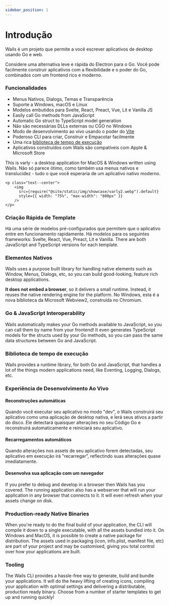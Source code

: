 ```yaml
---
sidebar_position: 1
---
```


# Introdução

Wails é um projeto que permite a você escrever aplicativos de desktop usando Go e web.

Considere uma alternativa leve e rápida do Electron para o Go. Você pode facilmente construir aplicativos com a flexibilidade e o poder do Go, combinados com um frontend rico e moderno.

### Funcionalidades

- Menus Nativos, Dialogs, Temas e Transparência
- Suporte a Windows, macOS e Linux
- Modelos embutidos para Svelte, React, Preact, Vue, Lit e Vanilla JS
- Easily call Go methods from JavaScript
- Automatic Go struct to TypeScript model generation
- Não são necessárias DLLs externas ou CGO no Windows
- Modo de desenvolvimento ao vivo usando o poder do [Vite](https://vitejs.dev/)
- Poderoso CLI para criar, Construir e Empacotar facilmente
- Uma rica [biblioteca de tempo de execução](/docs/reference/runtime/intro)
- Aplicativos construídos com Wails são compatíveis com Apple & Microsoft Store

This is varly - a desktop application for MacOS & Windows written using Wails. Não só parece ótimo, como também usa menus nativos e translucidez - tudo o que você esperaria de um aplicativo nativo moderno.

```mdx-code-block
<p class="text--center">
    <img
      src={require("@site/static/img/showcase/varly2.webp").default}
      style={{ width: "75%", "max-width": "800px" }}
    />
</p>
```

### Criação Rápida de Template

Há uma série de modelos pré-configurados que permitem que o aplicativo entre em funcionamento rapidamente. Há modelos para os seguintes frameworks: Svelte, React, Vue, Preact, Lit e Vanilla. There are both JavaScript and TypeScript versions for each template.

### Elementos Nativos

Wails uses a purpose built library for handling native elements such as Window, Menus, Dialogs, etc, so you can build good-looking, feature rich desktop applications.

**It does not embed a browser**, so it delivers a small runtime. Instead, it reuses the native rendering engine for the platform. No Windows, esta é a nova biblioteca da Microsoft Webview2, construída no Chromium.

### Go & JavaScript Interoperability

Wails automatically makes your Go methods available to JavaScript, so you can call them by name from your frontend! It even generates TypeScript models for the structs used by your Go methods, so you can pass the same data structures between Go and JavaScript.

### Biblioteca de tempo de execução

Wails provides a runtime library, for both Go and JavaScript, that handles a lot of the things modern applications need, like Eventing, Logging, Dialogs, etc.

### Experiência de Desenvolvimento Ao Vivo

#### Reconstruções automáticas

Quando você executar seu aplicativo no modo "dev", o Wails construirá seu aplicativo como uma aplicação de desktop nativa, e lerá seus ativos a partir do disco. Ele detectará quaisquer alterações no seu Código Go e reconstruirá automaticamente e reiniciará seu aplicativo.

#### Recarregamentos automáticos

Quando alterações nos assets de seu aplicativo forem detectadas, seu aplicativo em execução irá "recarregar", reflectindo suas alterações quase imediatamente.

#### Desenvolva sua aplicação com um navegador

If you prefer to debug and develop in a browser then Wails has you covered. The running application also has a webserver that will run your application in any browser that connects to it. It will even refresh when your assets change on disk.

### Production-ready Native Binaries

When you're ready to do the final build of your application, the CLI will compile it down to a single executable, with all the assets bundled into it. On Windows and MacOS, it is possible to create a native package for distribution. The assets used in packaging (icon, info.plist, manifest file, etc) are part of your project and may be customised, giving you total control over how your applications are built.

### Tooling

The Wails CLI provides a hassle-free way to generate, build and bundle your applications. It will do the heavy lifting of creating icons, compiling your application with optimal settings and delivering a distributable, production ready binary. Choose from a number of starter templates to get up and running quickly!
